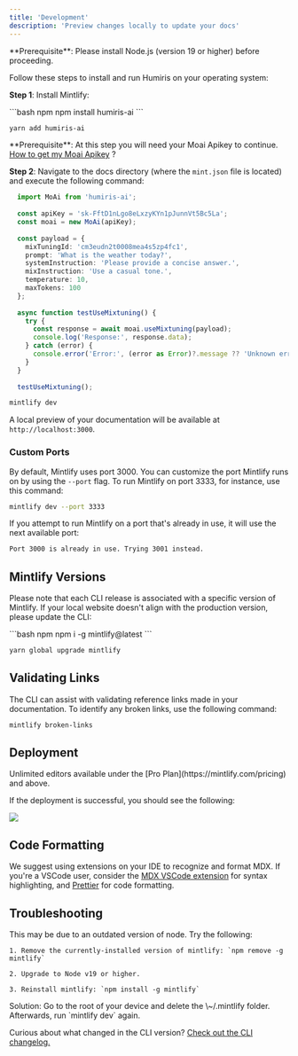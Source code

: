 ```yaml
---
title: 'Development'
description: 'Preview changes locally to update your docs'
---
```


<Info>
  **Prerequisite**: Please install Node.js (version 19 or higher) before proceeding.
</Info>

Follow these steps to install and run Humiris on your operating system:

**Step 1**: Install Mintlify:

<CodeGroup>
  ```bash npm
  npm install humiris-ai
  ```

  ```bash yarn
  yarn add humiris-ai
  ```
</CodeGroup>

<Info>
  **Prerequisite**: At this step you will need your Moai Apikey to continue. <a href="https://docs.humiris.ai/quickstart">How to get my Moai Apikey</a> ?
</Info>

**Step 2**: Navigate to the docs directory (where the `mint.json` file is located) and execute the following command:

```typescript 
  import MoAi from 'humiris-ai';
  
  const apiKey = 'sk-FftD1nLgo8eLxzyKYn1pJunnVt5Bc5La';
  const moai = new MoAi(apiKey);
  
  const payload = {
    mixTuningId: 'cm3eudn2t0008mea4s5zp4fc1',
    prompt: 'What is the weather today?',
    systemInstruction: 'Please provide a concise answer.',
    mixInstruction: 'Use a casual tone.',
    temperature: 10,
    maxTokens: 100
  };
  
  async function testUseMixtuning() {
    try {
      const response = await moai.useMixtuning(payload);
      console.log('Response:', response.data);
    } catch (error) {
      console.error('Error:', (error as Error)?.message ?? 'Unknown error');
    }
  }
  
  testUseMixtuning();

```

```bash
mintlify dev
```

A local preview of your documentation will be available at `http://localhost:3000`.

### Custom Ports

By default, Mintlify uses port 3000. You can customize the port Mintlify runs on by using the `--port` flag. To run Mintlify on port 3333, for instance, use this command:

```bash
mintlify dev --port 3333
```

If you attempt to run Mintlify on a port that's already in use, it will use the next available port:

```md
Port 3000 is already in use. Trying 3001 instead.
```

## Mintlify Versions

Please note that each CLI release is associated with a specific version of Mintlify. If your local website doesn't align with the production version, please update the CLI:

<CodeGroup>
  ```bash npm
  npm i -g mintlify@latest
  ```

  ```bash yarn
  yarn global upgrade mintlify
  ```
</CodeGroup>

## Validating Links

The CLI can assist with validating reference links made in your documentation. To identify any broken links, use the following command:

```bash
mintlify broken-links
```

## Deployment

<Tip>
  Unlimited editors available under the [Pro
  Plan](https://mintlify.com/pricing) and above.
</Tip>

If the deployment is successful, you should see the following:

<Frame>
  <img src="/images/checks-passed.png" style={{ borderRadius: '0.5rem' }} />
</Frame>

## Code Formatting

We suggest using extensions on your IDE to recognize and format MDX. If you're a VSCode user, consider the [MDX VSCode extension](https://marketplace.visualstudio.com/items?itemName=unifiedjs.vscode-mdx) for syntax highlighting, and [Prettier](https://marketplace.visualstudio.com/items?itemName=esbenp.prettier-vscode) for code formatting.

## Troubleshooting

<AccordionGroup>
  <Accordion title="Error: Could not load the &#x22;sharp&#x22; module using the darwin-arm64 runtime">
    This may be due to an outdated version of node. Try the following:

    1. Remove the currently-installed version of mintlify: `npm remove -g mintlify`

    2. Upgrade to Node v19 or higher.

    3. Reinstall mintlify: `npm install -g mintlify`
  </Accordion>

  <Accordion title="Issue: Encountering an unknown error">
    Solution: Go to the root of your device and delete the \~/.mintlify folder. Afterwards, run `mintlify dev` again.
  </Accordion>
</AccordionGroup>

Curious about what changed in the CLI version? [Check out the CLI changelog.](https://www.npmjs.com/package/mintlify?activeTab=versions)